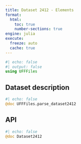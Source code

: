 ```yaml
---
title: Dataset 2412 - Elements
format:
  html:
    toc: true
    number-sections: true
engine: julia
execute:
  freeze: auto
  cache: true
---
```


```julia
#| echo: false
#| output: false
using UFFFiles
```

## Dataset description

```julia
#| echo: false
@doc UFFFiles.parse_dataset2412
```

## API

::: {.api}
```julia
#| echo: false
@doc Dataset2412
```
:::
